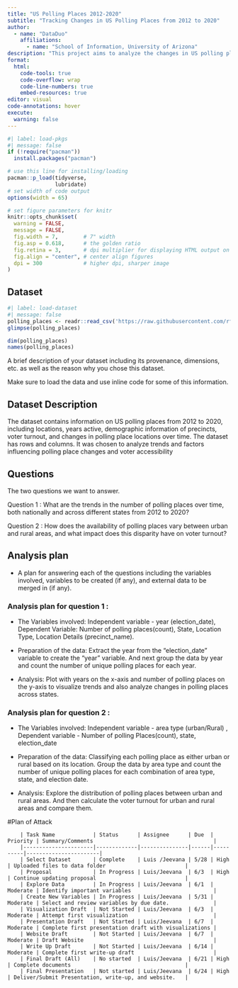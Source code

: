 ```yaml
---
title: "US Polling Places 2012-2020"
subtitle: "Tracking Changes in US Polling Places from 2012 to 2020"
author: 
  - name: "DataDuo"
    affiliations:
      - name: "School of Information, University of Arizona"
description: "This project aims to analyze the changes in US polling places over the period from 2012 to 2020, examining trends and shifts in polling location availability at the county level."
format:
  html:
    code-tools: true
    code-overflow: wrap
    code-line-numbers: true
    embed-resources: true
editor: visual
code-annotations: hover
execute:
  warning: false
---
```


```r
#| label: load-pkgs
#| message: false
if (!require("pacman")) 
  install.packages("pacman")

# use this line for installing/loading
pacman::p_load(tidyverse,
               lubridate)
# set width of code output
options(width = 65)

# set figure parameters for knitr
knitr::opts_chunk$set(
  warning = FALSE, 
  message = FALSE,
  fig.width = 7,        # 7" width
  fig.asp = 0.618,      # the golden ratio
  fig.retina = 3,       # dpi multiplier for displaying HTML output on retina
  fig.align = "center", # center align figures
  dpi = 300             # higher dpi, sharper image
)
```

## Dataset

```r
#| label: load-dataset
#| message: false
polling_places <- readr::read_csv('https://raw.githubusercontent.com/rfordatascience/tidytuesday/master/data/2024/2024-01-16/polling_places.csv')
glimpse(polling_places)

dim(polling_places)
names(polling_places)
```

A brief description of your dataset including its provenance, dimensions, etc. as well as the reason why you chose this dataset.

Make sure to load the data and use inline code for some of this information.

## Dataset Description

The dataset contains information on US polling places from 2012 to 2020, including locations, years active, demographic information of precincts, voter turnout, and changes in polling place locations over time. The dataset has rows and columns. It was chosen to analyze trends and factors influencing polling place changes and voter accessibility

## Questions

The two questions we want to answer.

Question 1 : What are the trends in the number of polling places over time, both nationally and across different states from 2012 to 2020?

Question 2 : How does the availability of polling places vary between urban and rural areas, and what impact does this disparity have on voter turnout?

## Analysis plan

-   A plan for answering each of the questions including the variables involved, variables to be created (if any), and external data to be merged in (if any).

### Analysis plan for question 1 :

-   The Variables involved: Independent variable - year (election_date), Dependent Variable: Number of polling places(count), State, Location Type, Location Details (precinct_name).

-   Preparation of the data: Extract the year from the "election_date" variable to create the "year" variable. And next group the data by year and count the number of unique polling places for each year.

-   Analysis: Plot with years on the x-axis and number of polling places on the y-axis to visualize trends and also analyze changes in polling places across states.

### Analysis plan for question 2 :

-   The Variables involved: Independent variable - area type (urban/Rural) , Dependent variable - Number of polling Places(count), state, election_date

-   Preparation of the data: Classifying each polling place as either urban or rural based on its location. Group the data by area type and count the number of unique polling places for each combination of area type, state, and election date.

-   Analysis: Explore the distribution of polling places between urban and rural areas. And then calculate the voter turnout for urban and rural areas and compare them.

#Plan of Attack

```         
    | Task Name            | Status      | Assignee      | Due  | Priority | Summary/Comments                                      |
    |----------------------|-------------|---------------|------|----------|-----------------------|
    | Select Dataset       | Complete    | Luis /Jeevana | 5/28 | High     | Uploaded files to data folder                         |
    | Proposal             | In Progress | Luis/Jeevana  | 6/3  | High     | Continue updating proposal                            |
    | Explore Data         | In Progress | Luis/Jeevana  | 6/1  | Moderate | Identify important variables                          |
    | Create New Variables | In Progress | Luis/Jeevana  | 5/31 | Moderate | Select and review variables by due date.              |
    | Visualization Draft  | Not Started | Luis/Jeevana  | 6/3  | Moderate | Attempt first visualization                           |
    | Presentation Draft   | Not Started | Luis/Jeevana  | 6/7  | Moderate | Complete first presentation draft with visualizations |
    | Website Draft        | Not Started | Luis/Jeevana  | 6/7  | Moderate | Draft Website                                         |
    | Write Up Draft       | Not Started | Luis/Jeevana  | 6/14 | Moderate | Complete first write-up draft                         |
    | Final Draft (All)    | No started  | Luis/Jeevana  | 6/21 | High     | Complete documents                                    |
    | Final Presentation   | Not started | Luis/Jeevana  | 6/24 | High     | Deliver/Submit Presentation, write-up, and website.   |
```
